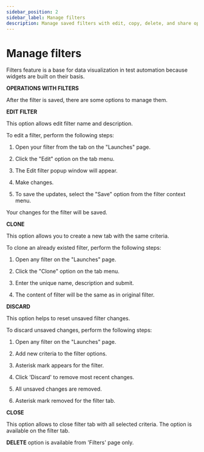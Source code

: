 ```yaml
---
sidebar_position: 2
sidebar_label: Manage filters
description: Manage saved filters with edit, copy, delete, and share operations. Organize filters for efficient test execution reporting and dashboard creation.
---
```


# Manage filters

Filters feature is a base for data visualization in test automation because widgets are built on their basis.

**OPERATIONS WITH FILTERS**

After the filter is saved, there are some options to manage them.

**EDIT FILTER**

This option allows edit filter name and description.

To edit a filter, perform the following steps:

1. Open your filter from the tab on the "Launches" page.

2. Click the "Edit" option on the tab menu.

3. The Edit filter popup window will appear.

4. Make changes.

5. To save the updates, select the "Save" option from the filter context menu.

Your changes for the filter will be saved.

<MediaViewer src="https://youtu.be/wU3S7Yk6pSY" alt="Edit Filter" type="video" />

**CLONE**

This option allows you to create a new tab with the same criteria.

To clone an already existed filter, perform the following steps:

1. Open any filter on the "Launches" page.

2. Click the "Clone" option on the tab menu.

3. Enter the unique name, description and submit.

4. The content of filter will be the same as in original filter.

**DISCARD**

This option helps to reset unsaved filter changes.

To discard unsaved changes, perform the following steps:

1. Open any filter on the "Launches" page.

2. Add new criteria to the filter options.

3. Asterisk mark appears for the filter.

4. Click 'Discard' to remove most recent changes.

5. All unsaved changes are removed. 

6. Asterisk mark removed for the filter tab.

**CLOSE**

This option allows to close filter tab with all selected criteria. The option is available on the filter tab.

**DELETE** option is available from 'Filters' page only.

<MediaViewer src="https://youtu.be/tT5bGfVzuCg" alt="Manage Filters in our test automation dashboard" type="video" />

